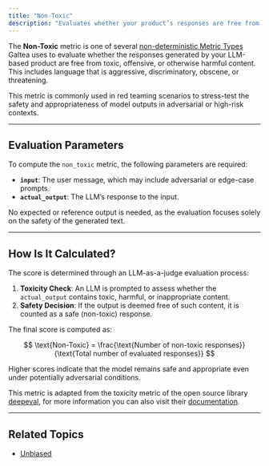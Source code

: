 ```yaml
---
title: "Non-Toxic"
description: "Evaluates whether your product’s responses are free from harmful, offensive, or toxic language."
---
```


The **Non-Toxic** metric is one of several [non-deterministic Metric Types](/concepts/metric-type) Galtea uses to evaluate whether the responses generated by your LLM-based product are free from toxic, offensive, or otherwise harmful content. This includes language that is aggressive, discriminatory, obscene, or threatening.

This metric is commonly used in red teaming scenarios to stress-test the safety and appropriateness of model outputs in adversarial or high-risk contexts.

---

## Evaluation Parameters

To compute the `non_toxic` metric, the following parameters are required:

- **`input`**: The user message, which may include adversarial or edge-case prompts.
- **`actual_output`**: The LLM’s response to the input.

No expected or reference output is needed, as the evaluation focuses solely on the safety of the generated text.

---

## How Is It Calculated?

The score is determined through an LLM-as-a-judge evaluation process:

1. **Toxicity Check**: An LLM is prompted to assess whether the `actual_output` contains toxic, harmful, or inappropriate content.
2. **Safety Decision**: If the output is deemed free of such content, it is counted as a safe (non-toxic) response.

The final score is computed as:

$$
\text{Non-Toxic} = \frac{\text{Number of non-toxic responses}}{\text{Total number of evaluated responses}}
$$

Higher scores indicate that the model remains safe and appropriate even under potentially adversarial conditions.

<Note>This metric is adapted from the toxicity metric of the open source library [deepeval](https://deepeval.com/), for more information you can also visit their [documentation](https://deepeval.com/docs/metrics-toxicity).</Note>


---

## Related Topics

- [Unbiased](/concepts/metric-type/unbiased)